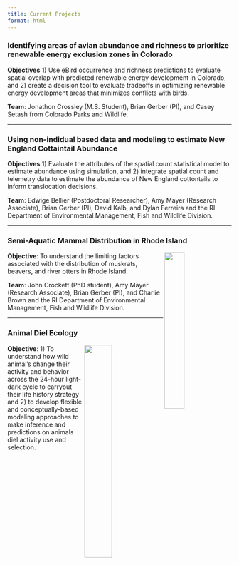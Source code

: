 ```yaml
---
title: Current Projects
format: html
---
```


### Identifying areas of avian abundance and richness to prioritize renewable energy exclusion zones in Colorado

**Objectives** 1) Use eBird occurrence and richness predictions to evaluate spatial overlap with predicted renewable energy development in Colorado, and 2) create a decision tool to evaluate tradeoffs in optimizing renewable energy development areas that minimizes conflicts with birds.

**Team**: Jonathon Crossley (M.S. Student), Brian Gerber (PI), and Casey Setash from Colorado Parks and Wildlife.

----

### Using non-indidual based data and modeling to estimate New England Cottaintail Abundance 

**Objectives** 1) Evaluate the attributes of the spatial count statistical model to estimate abundance using simulation, and 2) integrate spatial count and telemetry data to estimate the abundance of New England cottontails to inform translocation decisions.

**Team**: Edwige Bellier (Postdoctoral Researcher), Amy Mayer (Research Associate), Brian Gerber (PI), David Kalb, and Dylan Ferreira and the RI Department of Environmental Management, Fish and Wildlife Division.


----

### Semi-Aquatic Mammal Distribution in Rhode Island

<img align="right" src="beaver.jpg" style="height: 30%; width: 30%; object-fit: contain">

**Objective**: To understand the limiting factors associated with the distribution of muskrats, beavers, and river otters in Rhode Island.

**Team**: John Crockett (PhD student), Amy Mayer (Research Associate), Brian Gerber (PI), and Charlie Brown and the RI Department of Environmental Management, Fish and Wildlife Division.


----

### Animal Diel Ecology

<img align="right" src="diel.png" style="height: 35%; width: 35%; object-fit: contain">

**Objective**: 1) To understand how wild animal's change their activity and behavior across the 24-hour light-dark cycle to carryout their life history strategy and 2) to develop flexible and conceptually-based modeling approaches to make inference and predictions on animals diel activity use and selection.




